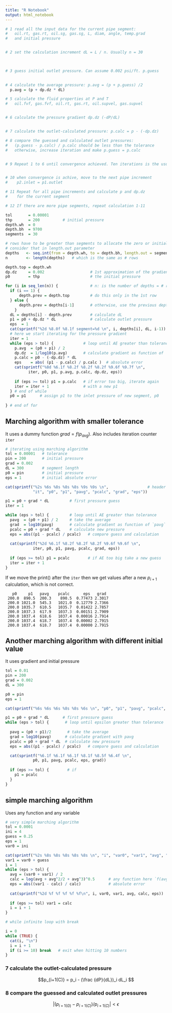 ```yaml
---
title: "R Notebook"
output: html_notebook
---
```




```r
# 1 read all the input data for the current pipe segment:
#   oil.rt, gas.rt, oil.sg, gas.sg, L, diam, angle, temp.grad
#   and initial pressure


# 2 set the calculation increment dL = L / n. Usually n = 30

  

# 3 guess initial outlet pressure. Can assume 0.002 psi/ft. p.guess
  

# 4 calculate the average pressure: p.avg = (p + p.guess) /2
  p.avg = (p + dp.dz * dL)

# 5 calculate the fluid properties at P and T
#   oil.fvf, gas.fvf, oil.rt, gas.rt, oil.supvel, gas.supvel


# 6 calculate the pressure gradient dp.dz (-dP/dL)


# 7 calculate the outlet-calculated pressure: p.calc = p - (-dp.dz)

# 8 compare the guessed and calculated outlet pressures:
#   (p.guess - p.calc) / p.calc should be less than the tolerance
#   otherwise, increase iteration and make p.guess = p.calc


# 9 Repeat 1 to 6 until convergence achieved. Ten iterations is the usual.


# 10 when convergence is achive, move to the next pipe increment
#    p2.inlet = p1.outlet

# 11 Repeat for all pipe increments and calculate p and dp.dz
#    for the current segment

# 12 If there are more pipe segments, repeat calculation 1-11 

```


```r
tol       = 0.00001
thp       = 200          # initial pressure
depth.wh  = 0
depth.bh  = 9700
segments  = 30

# rows have to be greater than segments to allocate the zero or initial value
# consider that in length.out parameter
depths   <- seq.int(from = depth.wh, to = depth.bh, length.out = segments+1)
n        <- length(depths)   # which is the same as # rows

depth.top = depth.wh
dp.dz     = 0.002                    # 1st approximation of the gradient
p0        = thp                      # the initial pressure

for (i in seq_len(n)) {              # n: is the number of depths = # rows
  if (i == 1) {
      depth.prev = depth.top         # do this only in the 1st row
  } else {
      depth.prev = depths[i-1]       # otherwise, use the previous depth
    }
  dL = depths[i] - depth.prev        # calculate dL
  p1 = p0 + dp.dz * dL               # calculate outlet pressure
  eps  = 1
  cat(sprintf("%2d %8.0f %8.1f segment=%d \n", i, depths[i], dL, i-1))
  # here we start iterating for the pressure gradient
  iter = 1
  while (eps > tol) {             # loop until AE greater than tolerance
    p.avg  = (p0 + p1) / 2
    dp.dz  = 1/log10(p.avg)       # calculate gradient as function of `pavg`
    p.calc = p0 - (-dp.dz) * dL
    eps    = abs( (p1 - p.calc) / p.calc )  # absolute error
    cat(sprintf("%8d %6.1f %8.2f %8.2f %8.2f %9.6f %9.7f \n", 
          iter, p0, p1, p.avg, p.calc, dp.dz, eps))
    
    if (eps >= tol) p1 = p.calc   # if error too big, iterate again
    iter = iter + 1               # with a new p1
  } # end of while 
  p0 = p1      # assign p1 to the inlet pressure of new segment, p0
  
} # end of for

```


## Marching algorithm with smaller tolerance
It uses a dummy function $grad = f(p_{avg})$. Also includes iteration counter `iter`

```r
# iterating using marching algorithm
tol = 0.00001   # tolerance
pin = 200       # initial pressure
grad = 0.002
dL = 300        # segment length
p0 = pin        # initial pressure
eps = 1         # initial absolute error

cat(sprintf("%2s %6s %8s %8s %8s %9s %9s \n",                 # header
            "it", "p0", "p1", "pavg", "pcalc", "grad", "eps"))

p1 = p0 + grad * dL         # first pressure guess
iter = 1

while (eps > tol) {         # loop until AE greater than tolerance
  pavg  = (p0 + p1) / 2     # take the average
  grad  = log10(pavg)       # calculate gradient as function of `pavg`
  pcalc = p0 + grad * dL    # calculate new pressure
  eps = abs((p1 - pcalc) / pcalc)   # compare guess and calculation
  
  cat(sprintf("%2d %6.1f %8.2f %8.2f %8.2f %9.6f %9.6f \n", 
            iter, p0, p1, pavg, pcalc, grad, eps))
  
  if (eps >= tol) p1 = pcalc        # if AE too big take a new guess
  iter = iter + 1
} 
```

If we move the print() after the `iter` then we get values after a new $p_{i+1}$ calculation, which is not correct.

```
   p0     p1   pavg    pcalc      eps   grad 
 200.0  890.5  200.3    890.5  0.77473 2.3017 
 200.0 1021.0  545.3   1021.0  0.12779 2.7366 
 200.0 1035.7  610.5   1035.7  0.01422 2.7857 
 200.0 1037.3  617.9   1037.3  0.00151 2.7909 
 200.0 1037.4  618.6   1037.4  0.00016 2.7914 
 200.0 1037.4  618.7   1037.4  0.00002 2.7915 
 200.0 1037.4  618.7   1037.4  0.00000 2.7915 

```


## Another marching algorithm with different initial value
It uses gradient and initial pressure
```r
tol = 0.01
pin = 200
grad = 0.002
dL = 300

p0 = pin
eps = 1

cat(sprintf("%6s %6s %6s %8s %8s %6s \n", "p0", "p1", "pavg", "pcalc", "eps", "grad"))

p1 = p0 + grad * dL      # first pressure guess
while (eps > tol) {       # loop until epsilon greater than tolerance
  
  pavg = (p0 + p1)/2       # take the average
  grad = log10(pavg)      # calculate gradient with pavg
  pcalc = p0 + grad * dL  # calculate new pressure
  eps = abs((p1 - pcalc) / pcalc)   # compare guess and calculation

  cat(sprintf("%6.1f %6.1f %6.1f %8.1f %8.5f %6.4f \n", 
            p0, p1, pavg, pcalc, eps, grad))
    
  if (eps >= tol) {        # if 
    p1 = pcalc
  }
} 
```


## simple marching algorithm
Uses any function and any variable
```r
# very simple marching algorithm 
tol = 0.0001
ini = 4
guess = 0.25
eps = 1
var0 = ini

cat(sprintf("%2s %8s %8s %8s %8s %8s \n", "i", "var0", "var1", "avg", "calc", "eps" ))
var1 = var0 + guess
i = 1
while (eps > tol) {
  avg = (var0 + var1) / 2
  calc = log(avg + avg^2/2 + avg^3)^0.5      # any function here `f(avg)`
  eps = abs((var1 - calc) / calc)            # absolute error
  
  cat(sprintf("%2d %f %f %f %f %f\n", i, var0, var1, avg, calc, eps))
  
  if (eps >= tol) var1 = calc
  i = i + 1
}
```



```r

# while infinite loop with break

i = 0
while (TRUE) {
  cat(i, "\n")
  i = i + 1
  if (i >= 10) break   # exit when hitting 10 numbers
}
```





### 7 calculate the outlet-calculated pressure

$$p_{i+1(C)} = p_i - (\frac {dP}{dL})_i dL_i $$

### 8 compare the guessed and calculated outlet pressures

$$| ( p_{i+1(G)} - p_{i+1(C)} ) / p_{i+1(C)} | < \epsilon$$